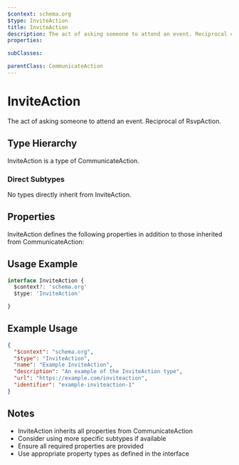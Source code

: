 ```yaml
---
$context: schema.org
$type: InviteAction
title: InviteAction
description: The act of asking someone to attend an event. Reciprocal of RsvpAction.
properties:

subClasses:

parentClass: CommunicateAction
---
```


# InviteAction

The act of asking someone to attend an event. Reciprocal of RsvpAction.

## Type Hierarchy

InviteAction is a type of CommunicateAction.

### Direct Subtypes

No types directly inherit from InviteAction.

## Properties

InviteAction defines the following properties in addition to those inherited from CommunicateAction:



## Usage Example

```typescript
interface InviteAction {
  $context?: 'schema.org'
  $type: 'InviteAction'

}
```

## Example Usage

```json
{
  "$context": "schema.org",
  "$type": "InviteAction",
  "name": "Example InviteAction",
  "description": "An example of the InviteAction type",
  "url": "https://example.com/inviteaction",
  "identifier": "example-inviteaction-1"
}
```

## Notes

- InviteAction inherits all properties from CommunicateAction
- Consider using more specific subtypes if available
- Ensure all required properties are provided
- Use appropriate property types as defined in the interface
